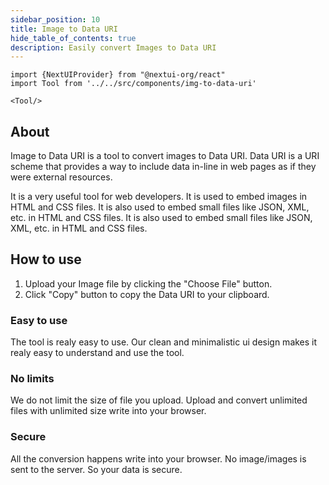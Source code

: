 ```yaml
---
sidebar_position: 10
title: Image to Data URI
hide_table_of_contents: true
description: Easily convert Images to Data URI
---
```


```mdx-code-block
import {NextUIProvider} from "@nextui-org/react"
import Tool from '../../src/components/img-to-data-uri'

<Tool/>

```

## About

Image to Data URI is a tool to convert images to Data URI. Data URI is a URI scheme that provides a way to include data in-line in web pages as if they were external resources.

It is a very useful tool for web developers. It is used to embed images in HTML and CSS files.
It is also used to embed small files like JSON, XML, etc. in HTML and CSS files. It is also used to embed small files like JSON, XML, etc. in HTML and CSS files.

## How to use

1. Upload your Image file by clicking the "Choose File" button.
2. Click "Copy" button to copy the Data URI to your clipboard.

<h3 style={{ color: "#ff4ecd" }}>Easy to use</h3>

The tool is realy easy to use. Our clean and minimalistic ui design
makes it realy easy to understand and use the tool.

<h3 style={{ color: "#f5a524" }}>No limits</h3>

We do not limit the size of file you upload. Upload and convert
unlimited files with unlimited size write into your browser.

<h3 style={{ color: "#17c964" }}>Secure</h3>
All the conversion happens write into your browser. No image/images is sent to the
server. So your data is secure.
